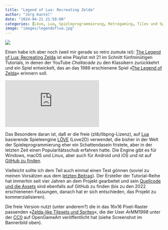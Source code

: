 ```yaml
---
title: "Legend of Lua: Recreating Zelda"
author: "Jörg Kantel"
date: "2024-04-21 21:50:00"
categories: [Löve, Lua, Spieleprogrammierung, Retrogaming, Tiles und Sprites]
image: "images/legendoflua.jpg"
---
```


[![](images/legendoflua-b.jpg)](https://opengameart.org/sites/default/files/big%20ol%20ssss_0.png)

Einen habe ich aber noch (weil mir gerade so retro zumute ist): [The Legend of Lua: Recreating Zelda](https://www.youtube.com/playlist?list=PLqPLyUreLV8D3Ckd_9UFNvEpg4xCvbL1a) ist eine Playlist mit 21 im Schnitt fünfminütigen Tutorials, in denen der YouTube *Challacade* zu den Klassikern zurückkehrt und ein Spiel entwickelt, das an das 1986 erschienene Spiel »[The Legend of Zelda](https://de.wikipedia.org/wiki/The_Legend_of_Zelda_(Computerspiel))« erinnern soll.

<iframe class="if16_9" src="https://www.youtube.com/embed/1rzyENB_Zws?si=415G2CEcm4z838yW" title="YouTube video player" frameborder="0" allow="accelerometer; autoplay; clipboard-write; encrypted-media; gyroscope; picture-in-picture; web-share" referrerpolicy="strict-origin-when-cross-origin" allowfullscreen></iframe>

Das Besondere daran ist, daß er die freie (zlib/libpng-Lizenz), auf [Lua](http://cognitiones.kantel-chaos-team.de/programmierung/lua.html) basierende Spieleengine [LÖVE](http://cognitiones.kantel-chaos-team.de/multimedia/spieleprogrammierung/loeve.html) (Love2D) verwendet, die bisher in der Welt der Spieleprogrammierung eher ein Schattendasein fristete, aber in der letzten Zeit einen Popularitätsschub erfahren hatte. Die Engine gibt es für Windows, macOS und Linux, aber auch für Android und iOS und ist auf [GitHub zu finden](https://github.com/love2d/love).

Vielleicht sollte ich dem Teil auch einmal einen Test gönnen (soviel zu meinen Vorsätzen aus dem [letzten Beitrag](https://kantel.github.io/posts/2024042102_tuesdayjs_47/)). Der Ersteller der Tutorial-Reihe hat immerhin seit vier Jahren an dem Projekt gearbeitet und sein [Quellcode und die Assets](https://github.com/kyleschaub/legend-of-lua) sind ebenfalls auf GitHub zu finden (bis zu den 2022 erschienenen Fassungen, danach hat er sich entschieden, das Projekt zu kommerzialisieren).

Die freie Version nutzt (unter anderem?) die in das 16x16&nbsp;Pixel-Raster passenden »[Zelda-like Tilesets und Sprites](https://opengameart.org/content/zelda-like-tilesets-and-sprites)«, die der User *ArMM1998* unter der [CC0](http://creativecommons.org/publicdomain/zero/1.0/) auf OpenGameArt veröffentlicht hat (siehe Screenshot im Bannerbild oben).